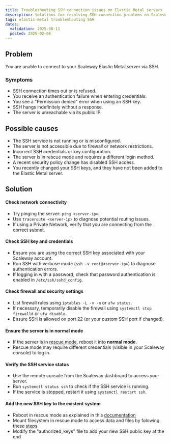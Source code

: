 ```yaml
---
title: Troubleshooting SSH connection issues on Elastic Metal servers
description: Solutions for resolving SSH connection problems on Scaleway Elastic Metal servers.
tags: elastic-metal troubleshooting SSH
dates:
  validation: 2025-08-11
  posted: 2025-02-05
---
```


## Problem
You are unable to connect to your Scaleway Elastic Metal server via SSH.

### Symptoms
- SSH connection times out or is refused.
- You receive an authentication failure when entering credentials.
- You see a "Permission denied" error when using an SSH key.
- SSH hangs indefinitely without a response.
- The server is unreachable via its public IP.

## Possible causes
- The SSH service is not running or is misconfigured.
- The server is not accessible due to firewall or network restrictions.
- Incorrect SSH credentials or key configuration.
- The server is in rescue mode and requires a different login method.
- A recent security policy change has disabled SSH access.
- You recently changed your SSH keys, and they have not been added to the Elastic Metal server.

## Solution

#### Check network connectivity
- Try pinging the server: `ping <server-ip>`.
- Use `traceroute <server-ip>` to diagnose potential routing issues.
- If using a Private Network, verify that you are connecting from the correct subnet.

#### Check SSH key and credentials
- Ensure you are using the correct SSH key associated with your Scaleway account.
- Run SSH with verbose mode (`ssh -v root@<server-ip>`) to diagnose authentication errors.
- If logging in with a password, check that password authentication is enabled in `/etc/ssh/sshd_config`.

#### Check firewall and security settings
- List firewall rules using `iptables -L -v -n` or `ufw status`.
- If necessary, temporarily disable the firewall using `systemctl stop firewalld` or `ufw disable`.
- Ensure SSH is allowed on port 22 (or your custom SSH port if changed).

#### Ensure the server is in normal mode
- If the server is in [rescue mode](/elastic-metal/how-to/use-rescue-mode/), reboot it into **normal mode**.
- Rescue mode may require different credentials (visible in your Scaleway console) to log in.

#### Verify the SSH service status
- Use the remote console from the Scaleway dashboard to access your server.
- Run `systemctl status ssh` to check if the SSH service is running.
- If the service is stopped, restart it using `systemctl restart ssh`.

#### Add the new SSH key to the existent system
- Reboot in rescue mode as explained in this [documentation](/elastic-metal/how-to/use-rescue-mode/)
- Mount filesystem in rescue mode to access data and files by folowing these [steps](/elastic-metal/troubleshooting/troubleshoot-rescue-your-data/##mounting-partitions)
- Modify the "authorized_keys" file to add your new SSH public key at the end
